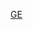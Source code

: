 {{Navbox
|name    = 通用電氣柴油機車
|state   = {{{state|}}}
|title   = [[File:General Electric logo.svg|20x20像素|link=通用電氣]] [[通用電氣|{{color|white|通用電氣}}]][[柴油機車|{{color|white|柴油機車}}]]
|image   = 
| titlestyle = background:#019DDD;
| groupstyle = background:#AFDFE4;
| belowstyle = background:#AFDFE4;
| bodyclass  = hlist

| group1 = 调车机车
| list1  = 
* [[EN-6型柴油机车|EN-6]]
* [[通用电气25吨调车柴油机车|25吨]]
* [[通用电气35吨调车柴油机车|35吨]]
* [[通用电气43吨调车柴油机车|43吨]]
* [[通用电气44吨调车柴油机车|44吨]]
* [[通用电气45吨调车柴油机车|45吨]]
* [[通用电气50吨调车柴油机车|50吨]]
* [[通用电气60吨调车柴油机车|60吨]]
* [[通用电气65吨调车柴油机车|65吨]]
* [[通用电气70吨调车柴油机车|70吨]]
* [[通用电气80吨调车柴油机车|80吨]]
* [[通用电气95吨调车柴油机车|95吨]]
* [[通用电气100吨调车柴油机车|100吨]]
* [[通用电气110吨调车柴油机车|110吨]]
* [[通用电气125吨调车柴油机车|125吨]]
* [[通用电气126吨调车柴油机车|126吨]]
* [[通用电气128吨调车柴油机车|128吨]]
* [[U5B型柴油机车|U5B]]
* [[U6B型柴油机车|U6B]]

| group2 = [[通用电气通用系列|“通用”系列]]
| list2  = 
* [[UM20B型柴油机车|UM20B]]
* [[南非铁路91-000型柴油机车|UM6B]]
* [[U9B型柴油机车|U9B]]
* [[新西兰铁路DH型柴油机车|U10B]]
* [[南非铁路31-000型柴油机车|U12B]]
* [[U13B型柴油机车|U13B]]
* [[UD18型柴油机车|UD18]]
* [[U18B型柴油机车|U18B]]
* [[U23B型柴油机车|U23B]]
* [[U25B型柴油机车|U25B]]
* [[U28B型柴油机车|U28B]]
* [[U30B型柴油机车|U30B]]
* [[U33B型柴油机车|U33B]]
* [[U36B型柴油机车|U36B]]
* [[南非铁路35-000型柴油机车|U15C]]
* [[U17C型柴油机车|U17C]]
* [[U18C型柴油机车|U18C]]
* [[南非铁路32-000型柴油机车|U18C1]]
* [[U20C型柴油机车|U20C]]
* [[南非铁路32-200型柴油机车|U20C1]]
* [[U23C型柴油机车|U23C]]
* [[U25C型柴油机车|U25C]]
* [[U26C型柴油机车|U26C]]
* [[U28C型柴油机车|U28C]]
* [[U30C型柴油机车|U30C]]
* [[U33C型柴油机车|U33C]]
* [[U36C型柴油机车|U36C]]
* [[U50C型柴油机车|U50C]]
* [[U50型柴油机车|U50]]
* [[U28CG型柴油机车|U28CG]]
* [[U30CG型柴油机车|U30CG]]
* [[U34CH型柴油机车|U34CH]]
* [[P30CH型柴油机车|P30CH]]

| group3 = [[通用电气Dash 7系列|“Dash 7”系列]]
| list3  = 
* [[B23-7型柴油机车|B23-7]]
* [[BQ23-7型柴油机车|BQ23-7]]
* [[B30-7型柴油机车|B30-7]]
* [[B30-7型柴油机车|B30-7A]]
* [[B36-7型柴油机车|B36-7]]
* [[C30-7型柴油机车|C30-7]]
* [[C30-7型柴油机车|C30-7A]]
* [[C36-7型柴油机车|C36-7]]

| group4 = [[通用电气Dash 8系列|“Dash 8”系列]]
| list4  = 
* [[B32-8型柴油机车|B32-8]]
* [[B39-8型柴油机车|B39-8]]
* [[B40-8型柴油机车|B40-8]]
* [[B40-8W型柴油机车|B40-8W]]
* [[C32-8型柴油机车|C32-8]]
* [[C39-8型柴油机车|C39-8]]
* [[C40-8型柴油机车|C40-8]]
* [[C40-8M型柴油机车|C40-8M]]
* [[C40-8W型柴油机车|C40-8W]]
* [[C41-8W型柴油机车|C41-8W]]
* [[C44-8W型柴油机车|C44-8W]]
* [[B32-8WH型柴油机车|B32-8WH]]

| group5 = {{tsl|en|GE Dash 9 Series|通用电气Dash 9系列|“Dash 9”系列}}
| list5  = 
* [[C40-9型柴油机车|C40-9]]
* [[C40-9W型柴油机车|C40-9W]]
* [[C44-9W型柴油机车|C44-9W]]
* [[BB40-9W型柴油机车|BB40-9W]]
* [[NJ2型柴油机车|C38AChe]]

| group6 = “AC”系列
| list6  = 
* [[AC4400CW型柴油机车|AC4400CW]]
* [[AC6000CW型柴油机车|AC6000CW]]
* [[南非铁路43-000型柴油机车|C30ACi]]
* [[C44aci型柴油机车|C44ACi]]

| group7 = [[通用电气创世纪系列|“创世纪”系列]]
| list7  = 
* [[P40DC型柴油机车|P40DC]]
* [[P32AC-DM型柴油机车|P32AC-DM]]
* [[P42DC型柴油机车|P42DC]]

| group8 = {{tsl|en|GE Evolution Series|通用电气创新系列|“创新”系列}}
| list8  = 
* [[ES40DC型柴油机车|ES40DC]]
* [[ES44DC型柴油机车|ES44DC]]
* [[ES44DCi型柴油机车|ES44DCi]]
* [[ES44AC型柴油机车|ES44AC]]
* [[ES44C4型柴油机车|ES44C4]]
* [[和谐5型内燃机车|ES59ACi]]

| group9 = {{tsl|en|GE PowerHaul|通用电气PowerHaul|“PowerHaul”系列}}
| list9  = 
* [[英国铁路70型柴油机车|PH37ACmi]]
* [[通用电气PowerHaul|PH37ACi]]
* [[通用电气PowerHaul|PH37ACmai]]

| below = 
}}<noinclude>
{{collapsible option}}
[[Category:鐵路車輛列表模板|GE]]
</noinclude>